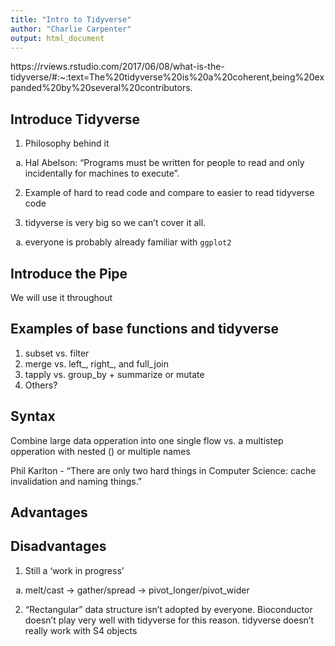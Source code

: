 ```yaml
---
title: "Intro to Tidyverse"
author: "Charlie Carpenter"
output: html_document
---
```


https://rviews.rstudio.com/2017/06/08/what-is-the-tidyverse/#:~:text=The%20tidyverse%20is%20a%20coherent,being%20expanded%20by%20several%20contributors.

## Introduce Tidyverse
1. Philosophy behind it
  a. Hal Abelson: “Programs must be written for people to read and only incidentally for machines to execute”. 

2. Example of hard to read code and compare to easier to read tidyverse code

3. tidyverse is very big so we can't cover it all. 
  a. everyone is probably already familiar with `ggplot2`

## Introduce the Pipe
We will use it throughout

## Examples of base functions and tidyverse
1. subset vs. filter
3. merge vs. left_, right_, and full_join
2. tapply vs. group_by + summarize or mutate
4. Others?

## Syntax
Combine large data opperation into one single flow vs. a multistep opperation with nested () or multiple names

Phil Karlton - "There are only two hard things in Computer Science: cache invalidation and naming things."

## Advantages


## Disadvantages
1. Still a 'work in progress'
  a. melt/cast -> gather/spread -> pivot_longer/pivot_wider

2. "Rectangular" data structure isn't adopted by everyone. Bioconductor doesn't play very well with tidyverse for this reason. tidyverse doesn't really work with S4 objects



